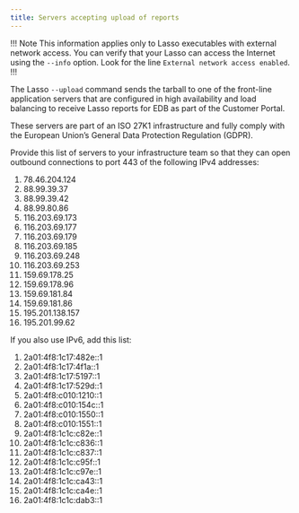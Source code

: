 ```yaml
---
title: Servers accepting upload of reports
---
```


!!! Note
This information applies only to Lasso executables
with external network access. You can verify that your Lasso
can access the Internet using the `--info` option. Look for
the line `External network access enabled`.
!!!

The Lasso `--upload` command sends
the tarball to one of the front-line application servers that are
configured in high availability and load balancing to receive Lasso
reports for EDB as part of the Customer Portal.

These servers are part of an ISO 27K1 infrastructure and fully comply
with the European Union’s General Data Protection Regulation (GDPR).

Provide this list of servers to your infrastructure
team so that they can open outbound connections to port 443 of
the following IPv4 addresses:

1. 78.46.204.124
1. 88.99.39.37
1. 88.99.39.42
1. 88.99.80.86
1. 116.203.69.173
1. 116.203.69.177
1. 116.203.69.179
1. 116.203.69.185
1. 116.203.69.248
1. 116.203.69.253
1. 159.69.178.25
1. 159.69.178.96
1. 159.69.181.84
1. 159.69.181.86
1. 195.201.138.157
1. 195.201.99.62

If you also use IPv6, add this list:

1. 2a01:4f8:1c17:482e::1
1. 2a01:4f8:1c17:4f1a::1
1. 2a01:4f8:1c17:5197::1
1. 2a01:4f8:1c17:529d::1
1. 2a01:4f8:c010:1210::1
1. 2a01:4f8:c010:154c::1
1. 2a01:4f8:c010:1550::1
1. 2a01:4f8:c010:1551::1
1. 2a01:4f8:1c1c:c82e::1
1. 2a01:4f8:1c1c:c836::1
1. 2a01:4f8:1c1c:c837::1
1. 2a01:4f8:1c1c:c95f::1
1. 2a01:4f8:1c1c:c97e::1
1. 2a01:4f8:1c1c:ca43::1
1. 2a01:4f8:1c1c:ca4e::1
1. 2a01:4f8:1c1c:dab3::1
